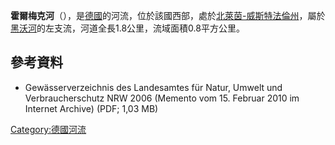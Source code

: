 {{Coord|51|25|43|N|8|15|57.33|E|display=title}}

'''霍爾梅克河'''（{{lang-de|Hormecke}}），是[[德國|德國]]的河流，位於該國西部，處於[[北萊茵-威斯特法倫州|北萊茵-威斯特法倫州]]，屬於[[黑沃河|黑沃河]]的左支流，河道全長1.8公里，流域面積0.8平方公里。

==參考資料==
* Gewässerverzeichnis des Landesamtes für Natur, Umwelt und Verbraucherschutz NRW 2006 (Memento vom 15. Februar 2010 im Internet Archive) (PDF; 1,03 MB)

{{Germany-geo-stub}}
[[Category:德國河流|Category:德國河流]]